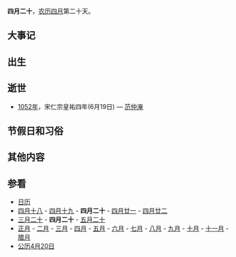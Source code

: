 {{Lunar04Calendar}}
'''四月二十'''，[[农历|农历]][[四月_(农历)|四月]]第二十天。

==大事记==

==出生==

==逝世==
* [[1052年|1052年]]，宋仁宗皇祐四年(6月19日) — [[范仲淹|范仲淹]]

==节假日和习俗==

==其他内容==

==参看==
*[[历史上的今天|日历]]
*[[四月十八|四月十八]] - [[四月十九|四月十九]] - '''四月二十''' - [[四月廿一|四月廿一]] - [[四月廿二|四月廿二]]
*[[三月二十|三月二十]] - '''四月二十''' - [[五月二十|五月二十]]
*[[正月|正月]] - [[二月_(农历)|二月]] - [[三月_(农历)|三月]] - [[四月_(农历)|四月]] - [[五月_(农历)|五月]] - [[六月_(农历)|六月]] - [[七月_(农历)|七月]] - [[八月_(农历)|八月]] - [[九月_(农历)|九月]] - [[十月_(农历)|十月]] - [[十一月_(农历)|十一月]] - [[腊月|腊月]]
*[[公历|公历]][[4月20日|4月20日]]
